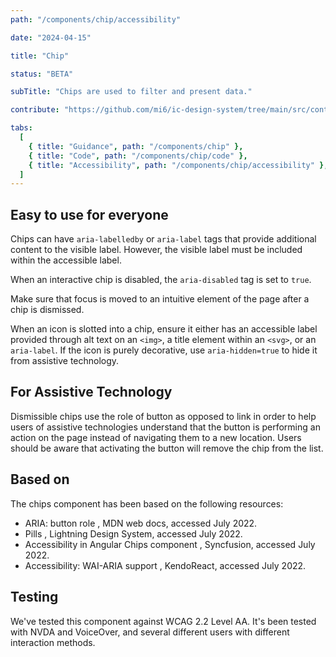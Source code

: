 ```yaml
---
path: "/components/chip/accessibility"

date: "2024-04-15"

title: "Chip"

status: "BETA"

subTitle: "Chips are used to filter and present data."

contribute: "https://github.com/mi6/ic-design-system/tree/main/src/content/structured/components/chip"

tabs:
  [
    { title: "Guidance", path: "/components/chip" },
    { title: "Code", path: "/components/chip/code" },
    { title: "Accessibility", path: "/components/chip/accessibility" },
  ]
---
```


## Easy to use for everyone

Chips can have `aria-labelledby` or `aria-label` tags that provide additional content to the visible label. However, the visible label must be included within the accessible label.

When an interactive chip is disabled, the `aria-disabled` tag is set to `true`.

Make sure that focus is moved to an intuitive element of the page after a chip is dismissed.

When an icon is slotted into a chip, ensure it either has an accessible label provided through alt text on an `<img>`, a title element within an `<svg>`, or an `aria-label`. If the icon is purely decorative, use `aria-hidden=true` to hide it from assistive technology.

## For Assistive Technology

Dismissible chips use the role of button as opposed to link in order to help users of assistive technologies understand that the button is performing an action on the page instead of navigating them to a new location. Users should be aware that activating the button will remove the chip from the list.

## Based on

The chips component has been based on the following resources:

<ul>
  <li>
    <ic-link
      target="_blank"
      href="https://developer.mozilla.org/en-US/docs/Web/Accessibility/ARIA/Roles/button_role"
      rel="noreferer noopener nofollow"
    >
      ARIA: button role
    </ic-link>
    , MDN web docs, accessed July 2022.
  </li>
  <li>
    <ic-link
      target="_blank"
      href="https://www.lightningdesignsystem.com/components/pills/"
      rel="noreferer noopener nofollow"
    >
      Pills
    </ic-link>
    , Lightning Design System, accessed July 2022.
  </li>
  <li>
    <ic-link
      target="_blank"
      href="https://ej2.syncfusion.com/angular/documentation/chips/accessibility/"
      rel="noreferer noopener nofollow"
    >
      Accessibility in Angular Chips component
    </ic-link>
    , Syncfusion, accessed July 2022.
  </li>
  <li>
    <ic-link
      target="_blank"
      href="https://www.telerik.com/kendo-react-ui/components/button/chiplist/accessibility/"
      rel="noreferer noopener nofollow"
    >
      Accessibility: WAI-ARIA support
    </ic-link>
    , KendoReact, accessed July 2022.
  </li>
</ul>

## Testing

We've tested this component against WCAG 2.2 Level AA. It's been tested with NVDA and VoiceOver, and several different users with different interaction methods.
